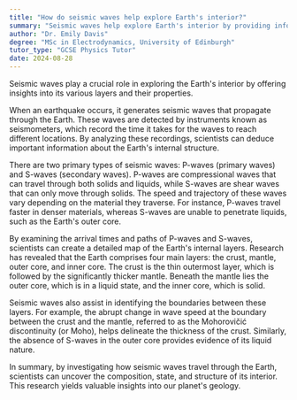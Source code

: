 ```yaml
---
title: "How do seismic waves help explore Earth's interior?"
summary: "Seismic waves help explore Earth's interior by providing information about the different layers and their properties."
author: "Dr. Emily Davis"
degree: "MSc in Electrodynamics, University of Edinburgh"
tutor_type: "GCSE Physics Tutor"
date: 2024-08-28
---
```


Seismic waves play a crucial role in exploring the Earth's interior by offering insights into its various layers and their properties.

When an earthquake occurs, it generates seismic waves that propagate through the Earth. These waves are detected by instruments known as seismometers, which record the time it takes for the waves to reach different locations. By analyzing these recordings, scientists can deduce important information about the Earth's internal structure.

There are two primary types of seismic waves: P-waves (primary waves) and S-waves (secondary waves). P-waves are compressional waves that can travel through both solids and liquids, while S-waves are shear waves that can only move through solids. The speed and trajectory of these waves vary depending on the material they traverse. For instance, P-waves travel faster in denser materials, whereas S-waves are unable to penetrate liquids, such as the Earth's outer core.

By examining the arrival times and paths of P-waves and S-waves, scientists can create a detailed map of the Earth's internal layers. Research has revealed that the Earth comprises four main layers: the crust, mantle, outer core, and inner core. The crust is the thin outermost layer, which is followed by the significantly thicker mantle. Beneath the mantle lies the outer core, which is in a liquid state, and the inner core, which is solid.

Seismic waves also assist in identifying the boundaries between these layers. For example, the abrupt change in wave speed at the boundary between the crust and the mantle, referred to as the Mohorovičić discontinuity (or Moho), helps delineate the thickness of the crust. Similarly, the absence of S-waves in the outer core provides evidence of its liquid nature.

In summary, by investigating how seismic waves travel through the Earth, scientists can uncover the composition, state, and structure of its interior. This research yields valuable insights into our planet's geology.
    